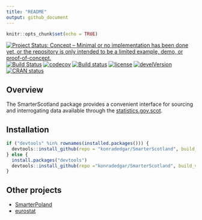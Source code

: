```yaml
---
title: "README"
output: github_document
---
```


```r
knitr::opts_chunk$set(echo = TRUE)
```

[![Project Status: Concept – Minimal or no implementation has been done yet, or the repository is only intended to be a limited example, demo, or proof-of-concept.](https://www.repostatus.org/badges/latest/concept.svg)](https://www.repostatus.org/#concept) [![Build Status](https://travis-ci.org/konradzdeb/SmarterScotland.svg?branch=master)](https://travis-ci.org/konradzdeb/SmarterScotland) [![codecov](https://codecov.io/gh/konradzdeb/SmarterScotland/branch/master/graph/badge.svg)](https://codecov.io/gh/konradzdeb/SmarterScotland) [![Build status](https://ci.appveyor.com/api/projects/status/i3mfbvchkyah6gmf?svg=true)](https://ci.appveyor.com/project/konradedgar/smarterscotland-yhq6y) [![license](https://img.shields.io/badge/license-GPL--3-blue.svg)](https://www.gnu.org/licenses/gpl-3.0.en.html) [![develVersion](https://img.shields.io/badge/devel%20version-0.0.09-yellow.svg?style=flat)](https://github.com/konradzdeb/SmarterScotland) [![CRAN status](https://www.r-pkg.org/badges/version/SmarterScotland)](https://cran.r-project.org/package=SmarterScotland)


## Overview

The SmarterScotland package provides a convenient interface for sourcing and interrogating data available through the [statistics.gov.scot](http://statistics.gov.scot).

## Installation

```r
if ("devtools" %in% rownames(installed.packages())) {
  devtools::install_github(repo = "konradedgar/SmarterScotland", build_vignettes = TRUE)
} else {
  install.packages("devtools")
  devtools::install_github(repo ="konradedgar/SmarterScotland", build_vignettes = TRUE)
}
```

## Other projects

* [SmarterPoland](https://cran.r-project.org/web/packages/SmarterPoland/index.html)
* [eurostat](https://cran.r-project.org/web/packages/eurostat/index.html)
